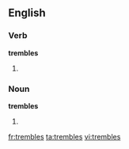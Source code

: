 ==English==

===Verb===
'''trembles'''

# {{third-person singular of|[[tremble]]}}

===Noun===
'''trembles'''
# {{plural of|[[tremble]]}}

[[fr:trembles]]
[[ta:trembles]]
[[vi:trembles]]